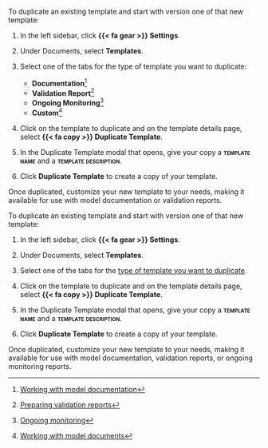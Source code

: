 :::: {.content-visible unless-format="revealjs"}
To duplicate an existing template and start with version one of that new template:

1. In the left sidebar, click **{{< fa gear >}} Settings**. 

1. Under Documents, select **Templates**.

1. Select one of the tabs for the type of template you want to duplicate:

   - **Documentation**^[[Working with model documentation](/guide/model-documentation/working-with-model-documentation.qmd)]
   - **Validation Report**^[[Preparing validation reports](/guide/model-validation/preparing-validation-reports.qmd)]
   - **Ongoing Monitoring**^[[Ongoing monitoring](/guide/monitoring/ongoing-monitoring.qmd)]
   - **Custom**^[[Working with model documents](/guide/templates/working-with-model-documents.qmd)]

1. Click on the template to duplicate and on the template details page, select **{{< fa copy >}} Duplicate Template**. 

1. In the Duplicate Template modal that opens, give your copy a **[template name]{.smallcaps}** and a **[template description]{.smallcaps}**.

1. Click **Duplicate Template** to create a copy of your template.

Once duplicated, customize your new template to your needs, making it available for use with model documentation or validation reports.

::::


:::: {.content-hidden unless-format="revealjs"}
To duplicate an existing template and start with version one of that new template:

1. In the left sidebar, click **{{< fa gear >}} Settings**. 

1. Under Documents, select **Templates**.

1. Select one of the tabs for the [type of template you want to duplicate](/guide/templates/working-with-model-documents.qmd){target="blank"}.

1. Click on the template to duplicate and on the template details page, select **{{< fa copy >}} Duplicate Template**. 

1. In the Duplicate Template modal that opens, give your copy a **[template name]{.smallcaps}** and a **[template description]{.smallcaps}**.

1. Click **Duplicate Template** to create a copy of your template.

Once duplicated, customize your new template to your needs, making it available for use with model documentation, validation reports, or ongoing monitoring reports.

::::